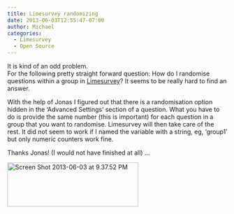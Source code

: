 ```yaml
---
title: Limesurvey randomizing
date: 2013-06-03T12:55:47-07:00
author: Michael
categories:
  - Limesurvey
  - Open Source
---
```

It is kind of an odd problem.  
For the following pretty straight forward question: How do I randomise questions within a group in [Limesurvey](http://www.limesurvey.org/)? It seems to be really hard to find an answer.

With the help of Jonas I figured out that there is a randomisation option hidden in the &#8216;Advanced Settings&#8217; section of a question. What you have to do is provide the same number (this is important) for each question in a group that you want to randomise. Limesurvey will then take care of the rest. It did not seem to work if I named the variable with a string, eg, &#8216;group1&#8217; but only numeric counters work fine.

Thanks Jonas! (I would not have finished at all) &#8230;

[<img class="alignleft size-medium wp-image-269" src="2013/06/Screen-Shot-2013-06-03-at-9.37.52-PM1-300x101.png" alt="Screen Shot 2013-06-03 at 9.37.52 PM" width="300" height="101" srcset="2013/06/Screen-Shot-2013-06-03-at-9.37.52-PM1-300x101.png 300w, 2013/06/Screen-Shot-2013-06-03-at-9.37.52-PM1-500x169.png 500w, 2013/06/Screen-Shot-2013-06-03-at-9.37.52-PM1.png 624w" sizes="(max-width: 300px) 100vw, 300px" />](2013/06/Screen-Shot-2013-06-03-at-9.37.52-PM1.png)